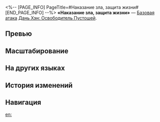 <%-- [PAGE_INFO]
PageTitle=#Наказание зла, защита жизни#
[END_PAGE_INFO] --%>
{{Навык Инфобокс
|Название         = Наказание зла, защита жизни
|Изображение      = Навык Наказание зла, защита жизни.png
|Персонаж         = Дань Хэн Освободитель Пустошей
|Тип              = Базовая атака
|Тэг              = Одиночная атака
|УронСтойк        = 10
|ЭнергияГен       = 20
|Энергия          = 
|Длительность     = 
|Описание         = Наносит выбранному противнику физический урон, равный {{Цвет|Выделенный|50%—110%}} от силы атаки Дань Хэна: Освободителя Пустошей.
|Свойство1        = 
|Масштабирование1 = 
}}
'''«Наказание зла, защита жизни»''' — [[Базовая атака]] [[Дань Хэн: Освободитель Пустошей]].

==Превью==
{{Превью
|Файл = Наказание зла, защита жизни Превью
}}

==Масштабирование==
{{Масштабирование навыка
|50%;60%;70%;80%;90%;100%;110%;120%;130%;140%
}}

==На других языках==
{{На других языках
|en   = Aegis Vitae
|zhs  = 镇恶护生
|zht  = 鎮惡護生
|ja   = {{Rubi|悪|あく}}を{{Rubi|鎮|しず}}め、{{Rubi|生|せい}}を{{Rubi|護|まも}}る
|ko   = 악을 진압하고 창생을 지키리
|es   = Égida de la vida
|fr   = Aegis Vitae
|ru   = Наказание зла, защита жизни
|th   = Aegis Vitae
|vi   = Trấn Áp Cái Ác, Bảo Vệ Sinh Linh
|de   = Aegis Vitae
|id   = Aegis Vitae
|pt   = Aegis Vitae
}}

==История изменений==
{{История изменений|3.6}}

==Навигация==
{{Навык Навбокс|Дань Хэн Освободитель Пустошей}}

[[en:]]